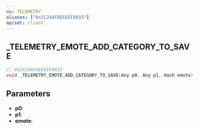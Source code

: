 ```yaml
---
ns: TELEMETRY
aliases: ["0x2C24AF8EEEEF8A55"]
apiset: client
---
```

## _TELEMETRY_EMOTE_ADD_CATEGORY_TO_SAVE

```c
// 0x2C24AF8EEEEF8A55
void _TELEMETRY_EMOTE_ADD_CATEGORY_TO_SAVE(Any p0, Any p1, Hash emote);
```


## Parameters
* **p0**:
* **p1**:
* **emote**: